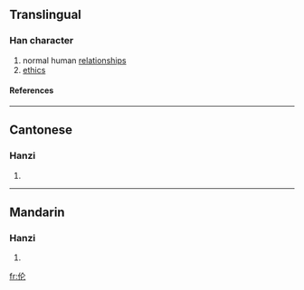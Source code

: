{{see|倫}}

==Translingual==
===Han character===
{{Han char|rn=9|rad=人|as=04|sn=6|four=|canj=人人心 (OOP)}}
# normal human [[relationships]]
# [[ethics]]
====References====
{{Han ref|kx=0096.121|hdz=10124.100|uh=4F26|ud=20262}}
----
==Cantonese==
===Hanzi===
{{yue-hanzi|jyut=|y=leun4}}
# {{defn|Cantonese}}
----
==Mandarin==
===Hanzi===
{{cmn-hanzi|tra=倫|pin=[[lún]] ([[lun2]])|wg=lun<sup>2</sup>}}
# {{defn|Mandarin}}




[[fr:伦]]